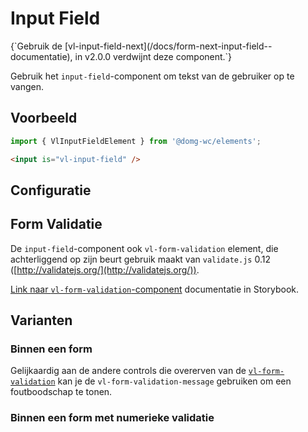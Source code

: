 
# Input Field

<Alert title="Deprecated">
{`Gebruik de [vl-input-field-next](/docs/form-next-input-field--documentatie), in v2.0.0 verdwijnt deze component.`}
</Alert>

Gebruik het `input-field`-component om tekst van de gebruiker op te vangen.

## Voorbeeld

```js
import { VlInputFieldElement } from '@domg-wc/elements';
```

```html
<input is="vl-input-field" />
```

<Canvas of={VlInputFieldStories.InputFieldDefault} />


## Configuratie

<ArgTypes of={VlInputFieldStories.InputFieldDefault} />


## Form Validatie

De `input-field`-component ook `vl-form-validation` element, die achterliggend op zijn beurt gebruik maakt van
`validate.js` 0.12 ([http://validatejs.org/](http://validatejs.org/)).

[Link naar `vl-form-validation`-component](/docs/elements-form--documentatie) documentatie in Storybook.


## Varianten

### Binnen een form

Gelijkaardig aan de andere controls die overerven van de [`vl-form-validation`](/docs/elements-form--form-validation)
kan je de `vl-form-validation-message` gebruiken om een foutboodschap te tonen.

<Canvas of={VlInputFieldStories.InputFieldFormWithValidation} />

### Binnen een form met numerieke validatie

<Canvas of={VlInputFieldStories.InputFieldFormWithNumericalValidation} />
